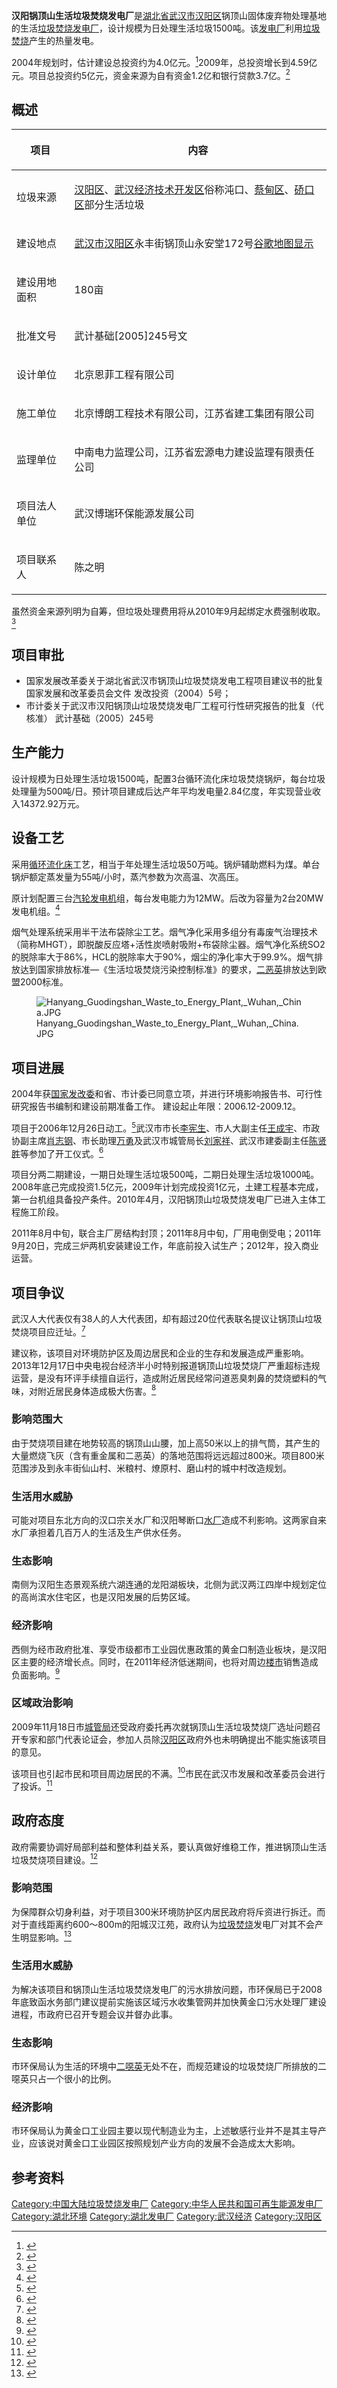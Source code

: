 {{POV|time=2012-02-09T12:57:55+00:00}}
'''汉阳锅顶山生活垃圾焚烧发电厂'''是[[湖北省|湖北省]][[武汉市|武汉市]][[汉阳区|汉阳区]]锅顶山固体废弃物处理基地的生活[[垃圾焚烧|垃圾焚烧]][[发电厂|发电厂]]，设计规模为日处理生活垃圾1500吨。该[[发电厂|发电厂]]利用[[垃圾焚烧|垃圾焚烧]]产生的热量发电。

2004年规划时，估计建设总投资约为4.0亿元。<ref name=发电厂项目政府文件>{{cite web|title=汉阳锅顶山垃圾焚烧发电厂|url=http://zdgc.whjs.gov.cn/content/2004-06/17/content_177.htm|publisher=武汉市城乡建设委员会武汉建设网|accessdate=2012-02-08|language=zh|date=2004-06-17|archive-date=2016-03-04|archive-url=https://web.archive.org/web/20160304071006/http://zdgc.whjs.gov.cn/content/2004-06/17/content_177.htm|dead-url=yes}}</ref>2009年，总投资增长到4.59亿元。项目总投资约5亿元，资金来源为自有资金1.2亿和银行贷款3.7亿。<ref name=发电厂续建项目>{{cite web|title=汉阳锅顶山生活垃圾焚烧发电厂续建项目|url=http://www.whjw.gov.cn/html/news/20090420095252328_01.html|publisher=武汉市发展和改革委员会|accessdate=2012-02-08}}{{dead link|date=2018年3月 |bot=InternetArchiveBot |fix-attempted=yes }}</ref>

==概述==
{| class="wikitable"
|-
! 项目 !! 内容
|-
| 垃圾来源 || [[汉阳区|汉阳区]]、[[武汉经济技术开发区|武汉经济技术开发区]]俗称沌口、[[蔡甸区|蔡甸区]]、[[硚口区|硚口区]]部分生活垃圾
|-
| 建设地点 || [[武汉市|武汉市]][[汉阳区|汉阳区]]永丰街锅顶山永安堂172号[http://maps.google.com/?ll=30.572074,114.177301&spn=0.007261,0.013937&hnear=Wuhan,+Hubei,+China&t=w&z=17 谷歌地图显示]
|-
| 建设用地面积 || 180亩
|-
| 批准文号 || 武计基础[2005]245号文
|-
| 设计单位 || 北京恩菲工程有限公司
|-
| 施工单位 || 北京博朗工程技术有限公司，江苏省建工集团有限公司
|-
| 监理单位 || 中南电力监理公司，江苏省宏源电力建设监理有限责任公司
|-
| 项目法人单位 || 武汉博瑞环保能源发展公司
|-
| 项目联系人 || 陈之明
|}

虽然资金来源列明为自筹，但垃圾处理费用将从2010年9月起绑定水费强制收取。<ref name=垃圾处理费收取>{{cite web|title=垃圾处理费9月起绑定水费收取|url=http://www.whcg.gov.cn/publish/cgj/2010-03/31/1201003301716440044.html|publisher=武汉城市管理局、城市管理执法局|accessdate=2012-02-08|date=2010-03-30}}{{dead link|date=2018年3月 |bot=InternetArchiveBot |fix-attempted=yes }}</ref>

== 项目审批 ==
*国家发展改革委关于湖北省武汉市锅顶山垃圾焚烧发电工程项目建议书的批复 国家发展和改革委员会文件 发改投资（2004）5号；
*市计委关于武汉市汉阳锅顶山垃圾焚烧发电厂工程可行性研究报告的批复（代核准） 武计基础（2005）245号

== 生产能力 ==
设计规模为日处理生活垃圾1500吨，配置3台循环流化床垃圾焚烧锅炉，每台垃圾处理量为500吨/日。预计项目建成后达产年平均发电量2.84亿度，年实现营业收入14372.92万元。

== 设备工艺 ==
采用[[循环流化床|循环流化床]]工艺，相当于年处理生活垃圾50万吨。锅炉辅助燃料为煤。单台锅炉额定蒸发量为55吨/小时，蒸汽参数为次高温、次高压。

原计划配置三台[[汽轮发电机|汽轮发电机]]组，每台发电能力为12MW。后改为容量为2台20MW发电机组。<ref name=锅顶山垃圾焚烧发电项目简介>{{cite web|title=锅顶山垃圾焚烧发电项目简介|url=http://www.whcg.gov.cn/template/zhuanlan/detail.jsp?id=1201112310956560263|publisher=武汉城市管理局、城市管理执法局|accessdate=2012-02-16|date=2011-12-31}}{{dead link|date=2018年3月 |bot=InternetArchiveBot |fix-attempted=yes }}</ref>

烟气处理系统采用半干法布袋除尘工艺。烟气净化采用多组分有毒废气治理技术（简称MHGT），即脱酸反应塔+活性炭喷射吸附+布袋除尘器。烟气净化系统SO2的脱除率大于86%，HCL的脱除率大于90%，烟尘的净化率大于99.9%。烟气排放达到国家排放标准—《生活垃圾焚烧污染控制标准》的要求，[[二恶英|二恶英]]排放达到欧盟2000标准。

[[File:Hanyang_Guodingshan_Waste_to_Energy_Plant,_Wuhan,_China.JPG|thumb]]
== 项目进展 ==
2004年获[[国家发改委|国家发改委]]和省、市计委已同意立项，并进行环境影响报告书、可行性研究报告书编制和建设前期准备工作。
建设起止年限：2006.12-2009.12。

项目于2006年12月26日动工。<ref name=发电厂动工>{{cite news|last=周敬|title=年发电2.2亿度 锅顶山垃圾焚烧发电厂动工|url=http://www.cnhan.com/gb/content/2006-12/27/content_721754.htm|accessdate=2012-02-08|newspaper=长江日报-汉网|date=2006-12-27|archive-url=https://web.archive.org/web/20161013173224/http://www.cnhan.com/gb/content/2006-12/27/content_721754.htm|archive-date=2016-10-13|dead-url=yes}}</ref>武汉市市长[[李宪生|李宪生]]、市人大副主任[[王成宇|王成宇]]、市政协副主席[[肖志钢|肖志钢]]、市长助理[[万勇|万勇]]及武汉市城管局长[[刘家祥|刘家祥]]、武汉市建委副主任[[陈贤胜|陈贤胜]]等参加了开工仪式。<ref name=市长发电厂动工>{{cite news|title=武汉市锅顶山垃圾焚烧发电厂工程开工(图)|url=http://video.whjs.gov.cn/content/2007-01/10/content_83131.htm|accessdate=2012-02-08|newspaper=武汉市城乡建设委员会|date=2007-01-10|archive-date=2016-03-04|archive-url=https://web.archive.org/web/20160304075229/http://video.whjs.gov.cn/content/2007-01/10/content_83131.htm|dead-url=yes}}</ref>

项目分两二期建设，一期日处理生活垃圾500吨，二期日处理生活垃圾1000吨。2008年底己完成投资1.5亿元，2009年计划完成投资1亿元，土建工程基本完成，第一台机组具备投产条件。2010年4月，汉阳锅顶山垃圾焚烧发电厂已进入主体工程施工阶段。

2011年8月中旬，联合主厂房结构封顶；2011年8月中旬，厂用电倒受电；2011年9月20日，完成三炉两机安装建设工作，年底前投入试生产；2012年，投入商业运营。

== 项目争议 ==
武汉人大代表仅有38人的人大代表团，却有超过20位代表联名提议让锅顶山垃圾焚烧项目应迁址。<ref name=把垃圾焚烧项目挪出“锅顶山”>{{cite news|last=姚德春|title=把垃圾焚烧项目挪出“锅顶山”|url=http://cjsb.cnxianzai.com/hubei/wuhan/2010/0112/183067.html|accessdate=2012-02-08|newspaper=长江商报-现在新闻|date=2010-01-12}}{{dead link|date=2018年3月 |bot=InternetArchiveBot |fix-attempted=yes }}</ref>
 
建议称，该项目对环境防护区及周边居民和企业的生存和发展造成严重影响。2013年12月17日中央电视台经济半小时特别报道锅顶山垃圾焚烧厂严重超标违规运营，是没有环评手续擅自运行，造成附近居民经常问道恶臭刺鼻的焚烧塑料的气味，对附近居民身体造成极大伤害。<ref name=汉阳垃圾焚烧中心“四宗罪”>{{cite news|title=汉阳垃圾焚烧中心“四宗罪”|url=http://cjsb.cnxianzai.com/hubei/wuhan/2010/0112/183068.html|accessdate=2012-02-08|newspaper=长江商报-现在新闻|date=2010-01-12}}{{dead link|date=2018年3月 |bot=InternetArchiveBot |fix-attempted=yes }}</ref>
=== 影响范围大 ===
由于焚烧项目建在地势较高的锅顶山山腰，加上高50米以上的排气筒，其产生的大量燃烧飞灰（含有重金属和二恶英）的落地范围将远远超过800米。项目800米范围涉及到永丰街仙山村、米粮村、燎原村、磨山村的城中村改造规划。
=== 生活用水威胁 ===
可能对项目东北方向的汉口宗关水厂和汉阳琴断口[[水厂|水厂]]造成不利影响。这两家自来水厂承担着几百万人的生活及生产供水任务。
=== 生态影响 ===
南侧为汉阳生态景观系统六湖连通的龙阳湖板块，北侧为武汉两江四岸中规划定位的高尚滨水住宅区，也是汉阳发展的后势区域。
=== 经济影响 ===
西侧为经市政府批准、享受市级都市工业园优惠政策的黄金口制造业板块，是汉阳区主要的经济增长点。同时，在2011年经济低迷期间，也将对周边[[楼市|楼市]]销售造成负面影响。<ref name=搜房网讨论选址>{{cite web|title=『武汉』武汉汉阳锅顶山垃圾焚烧厂选址不当、严重危害百姓健康|url=http://whbbs.soufun.com/2610402262~-1~1430/37038076_37038076.htm|publisher=搜房网 |accessdate=2012-02-08|date=2011-10-01}}</ref>
=== 区域政治影响 ===
2009年11月18日市[[城管局|城管局]]还受政府委托再次就锅顶山生活垃圾焚烧厂选址问题召开专家和部门代表论证会，参加人员除[[汉阳区|汉阳区]]政府外也未明确提出不能实施该项目的意见。

该项目也引起市民和项目周边居民的不满。<ref name=垃圾焚烧厂选址不当>{{cite web|title=汉阳锅顶山垃圾焚烧发电厂项目引起居民担忧|url=http://bbs.city.tianya.cn/tianyacity/Content/296/1/44240.shtml|publisher=天涯社区|accessdate=2012-02-08|date=2010年6月28日}}{{dead link|date=2018年3月 |bot=InternetArchiveBot |fix-attempted=yes }}</ref>市民在武汉市发展和改革委员会进行了投诉。<ref name=垃圾焚烧厂选址投诉>{{cite web|title=汉阳锅顶山生活垃圾焚烧发电厂选址的严重不当|url=http://www.whjw.gov.cn/gzcy/zrxx_info_show.jsp?artid=653|publisher=武汉市发展改革委员会|accessdate=2012-02-08|date=2010年6月10日|archive-date=2012-02-04|archive-url=https://web.archive.org/web/20120204135306/http://www.whjw.gov.cn/gzcy/zrxx_info_show.jsp?artid=653|dead-url=yes}}</ref>

== 政府态度 ==
政府需要协调好局部利益和整体利益关系，要认真做好维稳工作，推进锅顶山生活垃圾焚烧项目建设。<ref name=议案的答复>{{cite web|title=武环复〔2010〕25号 市环保局对市人大十二届六次会议第20100343号议案的答复|url=http://www.whepb.gov.cn/publish/whhbj/2010-06/30/1201006301608120017.html|publisher=武汉市环境保护局|accessdate=2012-02-08|date=2008-05-24|deadurl=yes|archiveurl=https://web.archive.org/web/20101213105747/http://www.whepb.gov.cn/publish/whhbj/2010-06/30/1201006301608120017.html|archivedate=2010年12月13日}}</ref> 
=== 影响范围 ===
为保障群众切身利益，对于项目300米环境防护区内居民政府将斥资进行拆迁。而对于直线距离约600～800m的阳城汉江苑，政府认为[[垃圾焚烧|垃圾焚烧]]发电厂对其不会产生明显影响。<ref name=阳城汉江苑环境影响报告书>{{cite web|title=环评公示：阳城汉江苑二期、三期项目环境影响报告书简本公示|url=http://www.whepb.gov.cn/publish/whhbj/2012-01/10/1201201101106120006.html|publisher=武汉市环境保护局|accessdate=2012-02-08|date=2012-01-02}}{{dead link|date=2018年3月 |bot=InternetArchiveBot |fix-attempted=yes }}</ref> 
=== 生活用水威胁 ===
为解决该项目和锅顶山生活垃圾焚烧发电厂的污水排放问题，市环保局已于2008年底致函水务部门建议提前实施该区域污水收集管网并加快黄金口污水处理厂建设进程，市政府已召开专题会议并督办此事。
=== 生态影响 ===
市环保局认为生活的环境中[[二噁英|二噁英]]无处不在，而规范建设的垃圾焚烧厂所排放的二噁英只占一个很小的比例。
=== 经济影响 ===
市环保局认为黄金口工业园主要以现代制造业为主，上述敏感行业并不是其主导产业，应该说对黄金口工业园区按照规划产业方向的发展不会造成太大影响。

== 参考资料 ==
{{Reflist|2}}

[[Category:中国大陆垃圾焚烧发电厂|Category:中国大陆垃圾焚烧发电厂]]
[[Category:中华人民共和国可再生能源发电厂|Category:中华人民共和国可再生能源发电厂]]
[[Category:湖北环境|Category:湖北环境]]
[[Category:湖北发电厂|Category:湖北发电厂]]
[[Category:武汉经济|Category:武汉经济]]
[[Category:汉阳区|Category:汉阳区]]